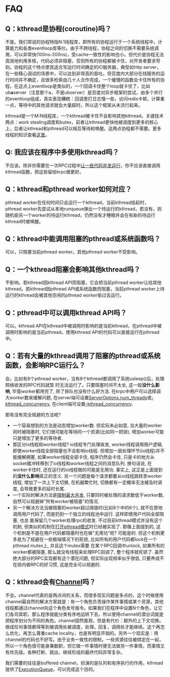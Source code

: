 
# FAQ

## Q：kthread是协程(coroutine)吗？

不是。我们常说的协程特指N:1线程库，即所有的协程运行于一个系统线程中，计算能力和各类eventloop库等价。由于不跨线程，协程之间的切换不需要系统调用，可以非常快(100ns-200ns)，受cache一致性的影响也小。但代价是协程无法高效地利用多核，代码必须非阻塞，否则所有的协程都被卡住，对开发者要求苛刻。协程的这个特点使其适合写运行时间确定的IO服务器，典型如http server，在一些精心调试的场景中，可以达到非常高的吞吐。但百度内大部分在线服务的运行时间并不确定，且很多检索由几十人合作完成，一个缓慢的函数会卡住所有的协程。在这点上eventloop是类似的，一个回调卡住整个loop就卡住了，比如ub**a**server（注意那个a，不是ubserver）是百度对异步框架的尝试，由多个并行的eventloop组成，真实表现糟糕：回调里打日志慢一些，访问redis卡顿，计算重一点，等待中的其他请求就会大量超时。所以这个框架从未流行起来。

kthread是一个M:N线程库，一个kthread被卡住不会影响其他kthread。关键技术两点：work stealing调度和butex，前者让kthread更快地被调度到更多的核心上，后者让kthread和pthread可以相互等待和唤醒。这两点协程都不需要。更多线程的知识查看[这里](../krpc/threading_overview.mdx)。

## Q: 我应该在程序中多使用kthread吗？

不应该。除非你需要在一次RPC过程中[让一些代码并发运行](kthread_or_not.mdx)，你不应该直接调用kthread函数，把这些留给krpc做更好。

## Q：kthread和pthread worker如何对应？

pthread worker在任何时间只会运行一个kthread，当前kthread挂起时，pthread worker先尝试从本地runqueue弹出一个待运行的kthread，若没有，则随机偷另一个worker的待运行kthread，仍然没有才睡眠并会在有新的待运行kthread时被唤醒。

## Q：kthread中能调用阻塞的pthread或系统函数吗？

可以，只阻塞当前pthread worker。其他pthread worker不受影响。

## Q：一个kthread阻塞会影响其他kthread吗？

不影响。若kthread因kthread API而阻塞，它会把当前pthread worker让给其他kthread。若kthread因pthread API或系统函数而阻塞，当前pthread worker上待运行的kthread会被其他空闲的pthread worker偷过去运行。

## Q：pthread中可以调用kthread API吗？

可以。kthread API在kthread中被调用时影响的是当前kthread，在pthread中被调用时影响的是当前pthread。使用kthread API的代码可以直接运行在pthread中。

## Q：若有大量的kthread调用了阻塞的pthread或系统函数，会影响RPC运行么？

会。比如有8个pthread worker，当有8个kthread都调用了系统usleep()后，处理网络收发的RPC代码就暂
时无法运行了。只要阻塞时间不太长, 这一般**没什么影响**, 毕竟worker都用完了, 除了排队也没有什么好方法.
在krpc中用户可以选择调大worker数来缓解问题, 在server端可设置[ServerOptions.num_threads](../krpc/server.mdx#worker线程数)或[-kthread_concurrency](http://krpc.baidu.com:8765/flags/kthread_concurrency), 在client端可设置[-kthread_concurrency](http://krpc.baidu.com:8765/flags/kthread_concurrency).

那有没有完全规避的方法呢?

- 一个容易想到的方法是动态增加worker数. 但实际未必如意, 当大量的worker同时被阻塞时,
  它们很可能在等待同一个资源(比如同一把锁), 增加worker可能只是增加了更多的等待者. 
- 那区分io线程和worker线程? io线程专门处理收发, worker线程调用用户逻辑, 即使worker线程全部阻塞也不会影响io线程. 但增加一层处理环节(io线程)并不能缓解拥塞, 如果worker线程全部卡住, 程序仍然会卡住,
  只是卡的地方从socket缓冲转移到了io线程和worker线程之间的消息队列. 换句话说, 在worker卡住时,
  还在运行的io线程做的可能是无用功. 事实上, 这正是上面提到的**没什么影响**真正的含义. 另一个问题是每个请求都要从io线程跳转至worker线程, 增加了一次上下文切换, 在机器繁忙时, 切换都有一定概率无法被及时调度, 会导致更多的延时长尾.
- 一个实际的解决方法是[限制最大并发](../krpc/server.mdx#限制最大并发), 只要同时被处理的请求数低于worker数, 自然可以规避掉"所有worker被阻塞"的情况.
- 另一个解决方法当被阻塞的worker超过阈值时(比如8个中的6个), 就不在原地调用用户代码了, 而是扔到一个独立的线程池中运行. 这样即使用户代码全部阻塞, 也总
能保留几个worker处理rpc的收发. 不过目前kthread模式并没有这个机制, 但类似的机制在[打开pthread模式](../krpc/server.mdx#pthread模式)时已经被实现了. 那像上面提到的,
这个机制是不是在用户代码都阻塞时也在做"无用功"呢? 可能是的. 但这个机制更多是为了规避在一些极端情况下的死锁, 比如所有的用户代码都lock在一个pthread mutex上, 并且这个mutex需要
在某个RPC回调中unlock, 如果所有的worker都被阻塞, 那么就没有线程来处理RPC回调了, 整个程序就死锁了. 虽然绝大部分的RPC实现都有这个潜在问题, 但实际出现频率似乎很低, 只要养成不在锁内做RPC的好习惯, 这是完全可以规避的.

## Q：kthread会有[Channel](https://gobyexample.com/channels)吗？

不会。channel代表的是两点间的关系，而很多现实问题是多点的，这个时候使用channel最自然的解决方案就是：有一个角色负责操作某件事情或某个资源，其他线程都通过channel向这个角色发号施令。如果我们在程序中设置N个角色，让它们各司其职，那么程序就能分类有序地运转下去。所以使用channel的潜台词就是把程序划分为不同的角色。channel固然直观，但是有代价：额外的上下文切换。做成任何事情都得等到被调用处被调度，处理，回复，调用处才能继续。这个再怎么优化，再怎么尊重cache locality，也是有明显开销的。另外一个现实是：用channel的代码也不好写。由于业务一致性的限制，一些资源往往被绑定在一起，所以一个角色很可能身兼数职，但它做一件事情时便无法做另一件事情，而事情又有优先级。各种打断、跳出、继续形成的最终代码异常复杂。

我们需要的往往是buffered channel，扮演的是队列和有序执行的作用，kthread提供了[ExecutionQueue](execution_queue.mdx)，可以完成这个目的。
